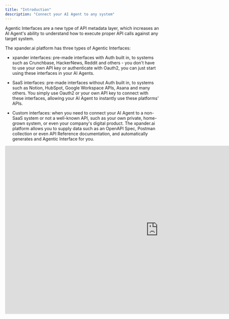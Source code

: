 ```yaml
---
title: "Introduction"
description: "Connect your AI Agent to any system"
---
```


Agentic Interfaces are a new type of API metadata layer, which increases an AI Agent's ability to understand how to execute proper API calls against any target system.

The xpander.ai platform has three types of Agentic Interfaces:

* xpander interfaces: pre-made interfaces with Auth built in, to systems such as Crunchbase, HackerNews, Reddit and others - you don't have to use your own API key or authenticate with Oauth2, you can just start using these interfaces in your AI Agents.

* SaaS interfaces: pre-made interfaces without Auth built in, to systems such as Notion, HubSpot, Google Workspace APIs, Asana and many others. You simply use Oauth2 or your own API key to connect with these interfaces, allowing your AI Agent to instantly use these platforms' APIs.

* Custom interfaces: when you need to connect your AI Agent to a non-SaaS system or not a well-known API, such as your own private, home-grown system, or even your company's digital product. The xpander.ai platform allows you to supply data such as an OpenAPI Spec, Postman collection or even API Reference documentation, and automatically generates and Agentic Interface for you.

<iframe width="1000" height="550" src="https://www.loom.com/embed/398c904f429d42aca888692f785129d2?sid=ba4da2df-f229-4277-8bf8-ecf5f3621dfc" title="YouTube video player" frameborder="0" allow="accelerometer; autoplay; clipboard-write; encrypted-media; gyroscope; picture-in-picture" allowfullscreen />
